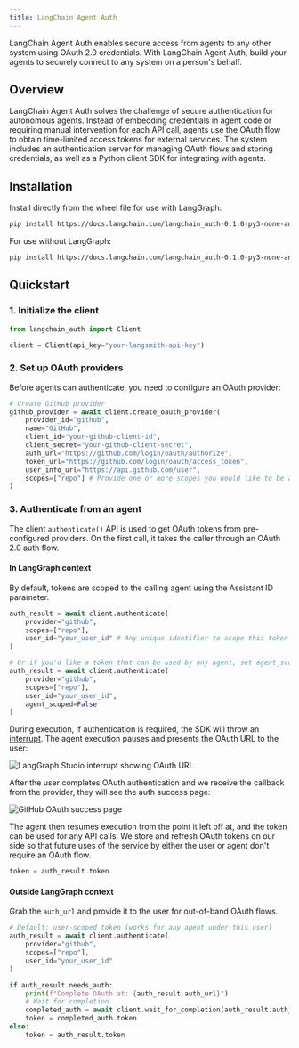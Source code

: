 ```yaml
---
title: LangChain Agent Auth
---
```

LangChain Agent Auth enables secure access from agents to any other system using OAuth 2.0 credentials. With LangChain Agent Auth, build your agents to securely connect to any system on a person's behalf.

## Overview

LangChain Agent Auth solves the challenge of secure authentication for autonomous agents. Instead of embedding credentials in agent code or requiring manual intervention for each API call, agents use the OAuth flow to obtain time-limited access tokens for external services. The system includes an authentication server for managing OAuth flows and storing credentials, as well as a Python client SDK for integrating with agents.


## Installation

Install directly from the wheel file for use with LangGraph:

```bash
pip install https://docs.langchain.com/langchain_auth-0.1.0-py3-none-any.whl[langgraph]
```

For use without LangGraph:

```bash
pip install https://docs.langchain.com/langchain_auth-0.1.0-py3-none-any.whl
```


## Quickstart

### 1. Initialize the client

```python
from langchain_auth import Client

client = Client(api_key="your-langsmith-api-key")
```

### 2. Set up OAuth providers

Before agents can authenticate, you need to configure an OAuth provider:

```python
# Create GitHub provider
github_provider = await client.create_oauth_provider(
    provider_id="github",
    name="GitHub",
    client_id="your-github-client-id",
    client_secret="your-github-client-secret",
    auth_url="https://github.com/login/oauth/authorize",
    token_url="https://github.com/login/oauth/access_token",
    user_info_url="https://api.github.com/user",
    scopes=["repo"] # Provide one or more scopes you would like to be available for this provider
)
```

### 3. Authenticate from an agent

The client `authenticate()` API is used to get OAuth tokens from pre-configured providers. On the first call, it takes the caller through an OAuth 2.0 auth flow.

#### In LangGraph context

By default, tokens are scoped to the calling agent using the Assistant ID parameter.

```python
auth_result = await client.authenticate(
    provider="github",
    scopes=["repo"],
    user_id="your_user_id" # Any unique identifier to scope this token to the human caller
)

# Or if you'd like a token that can be used by any agent, set agent_scoped=False
auth_result = await client.authenticate(
    provider="github",
    scopes=["repo"],
    user_id="your_user_id",
    agent_scoped=False
)
```

During execution, if authentication is required, the SDK will throw an [interrupt](https://langchain-ai.github.io/langgraph/how-tos/human_in_the_loop/add-human-in-the-loop/#pause-using-interrupt). The agent execution pauses and presents the OAuth URL to the user:

![LangGraph Studio interrupt showing OAuth URL](./images/langgraph-auth-interrupt.png)

After the user completes OAuth authentication and we receive the callback from the provider, they will see the auth success page:

![GitHub OAuth success page](./images/github-auth-success.png)

The agent then resumes execution from the point it left off at, and the token can be used for any API calls. We store and refresh OAuth tokens on our side so that future uses of the service by either the user or agent don't require an OAuth flow.

```python
token = auth_result.token
```

#### Outside LangGraph context

Grab the `auth_url` and provide it to the user for out-of-band OAuth flows.


```python
# Default: user-scoped token (works for any agent under this user)
auth_result = await client.authenticate(
    provider="github",
    scopes=["repo"],
    user_id="your_user_id"
)

if auth_result.needs_auth:
    print(f"Complete OAuth at: {auth_result.auth_url}")
    # Wait for completion
    completed_auth = await client.wait_for_completion(auth_result.auth_id)
    token = completed_auth.token
else:
    token = auth_result.token
```
